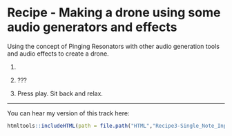 # Recipe - Making a drone using some audio generators and effects

Using the concept of Pinging Resonators with other audio generation tools and audio effects to create a drone.

1.  

2. ???

8.  Press play. Sit back and relax.

------------------------------------------------------------------------

You can hear my version of this track here: 


```r
htmltools::includeHTML(path = file.path("HTML","Recipe3-Single_Note_Input.html"))
```
